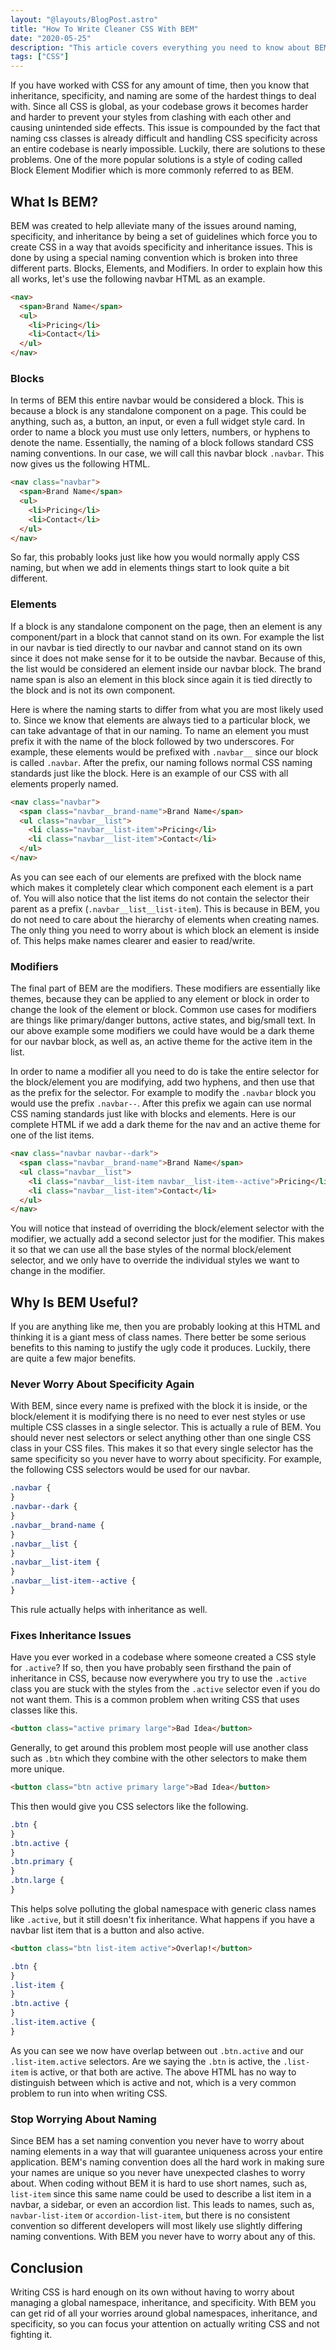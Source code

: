 ```yaml
---
layout: "@layouts/BlogPost.astro"
title: "How To Write Cleaner CSS With BEM"
date: "2020-05-25"
description: "This article covers everything you need to know about BEM in order to start using BEM to clean up and organize your CSS styles."
tags: ["CSS"]
---
```


If you have worked with CSS for any amount of time, then you know that inheritance, specificity, and naming are some of the hardest things to deal with. Since all CSS is global, as your codebase grows it becomes harder and harder to prevent your styles from clashing with each other and causing unintended side effects. This issue is compounded by the fact that naming css classes is already difficult and handling CSS specificity across an entire codebase is nearly impossible. Luckily, there are solutions to these problems. One of the more popular solutions is a style of coding called Block Element Modifier which is more commonly referred to as BEM.

## What Is BEM?

BEM was created to help alleviate many of the issues around naming, specificity, and inheritance by being a set of guidelines which force you to create CSS in a way that avoids specificity and inheritance issues. This is done by using a special naming convention which is broken into three different parts. Blocks, Elements, and Modifiers. In order to explain how this all works, let's use the following navbar HTML as an example.

```html
<nav>
  <span>Brand Name</span>
  <ul>
    <li>Pricing</li>
    <li>Contact</li>
  </ul>
</nav>
```

### Blocks

In terms of BEM this entire navbar would be considered a block. This is because a block is any standalone component on a page. This could be anything, such as, a button, an input, or even a full widget style card. In order to name a block you must use only letters, numbers, or hyphens to denote the name. Essentially, the naming of a block follows standard CSS naming conventions. In our case, we will call this navbar block `.navbar`. This now gives us the following HTML.

```html {1}
<nav class="navbar">
  <span>Brand Name</span>
  <ul>
    <li>Pricing</li>
    <li>Contact</li>
  </ul>
</nav>
```

So far, this probably looks just like how you would normally apply CSS naming, but when we add in elements things start to look quite a bit different.

### Elements

If a block is any standalone component on the page, then an element is any component/part in a block that cannot stand on its own. For example the list in our navbar is tied directly to our navbar and cannot stand on its own since it does not make sense for it to be outside the navbar. Because of this, the list would be considered an element inside our navbar block. The brand name span is also an element in this block since again it is tied directly to the block and is not its own component.

Here is where the naming starts to differ from what you are most likely used to. Since we know that elements are always tied to a particular block, we can take advantage of that in our naming. To name an element you must prefix it with the name of the block followed by two underscores. For example, these elements would be prefixed with `.navbar__` since our block is called `.navbar`. After the prefix, our naming follows normal CSS naming standards just like the block. Here is an example of our CSS with all elements properly named.

```html {2-5}
<nav class="navbar">
  <span class="navbar__brand-name">Brand Name</span>
  <ul class="navbar__list">
    <li class="navbar__list-item">Pricing</li>
    <li class="navbar__list-item">Contact</li>
  </ul>
</nav>
```

As you can see each of our elements are prefixed with the block name which makes it completely clear which component each element is a part of. You will also notice that the list items do not contain the selector their parent as a prefix (`.navbar__list__list-item`). This is because in BEM, you do not need to care about the hierarchy of elements when creating names. The only thing you need to worry about is which block an element is inside of. This helps make names clearer and easier to read/write.

### Modifiers

The final part of BEM are the modifiers. These modifiers are essentially like themes, because they can be applied to any element or block in order to change the look of the element or block. Common use cases for modifiers are things like primary/danger buttons, active states, and big/small text. In our above example some modifiers we could have would be a dark theme for our navbar block, as well as, an active theme for the active item in the list.

In order to name a modifier all you need to do is take the entire selector for the block/element you are modifying, add two hyphens, and then use that as the prefix for the selector. For example to modify the `.navbar` block you would use the prefix `.navbar--`. After this prefix we again can use normal CSS naming standards just like with blocks and elements. Here is our complete HTML if we add a dark theme for the nav and an active theme for one of the list items.

```html {1,4}
<nav class="navbar navbar--dark">
  <span class="navbar__brand-name">Brand Name</span>
  <ul class="navbar__list">
    <li class="navbar__list-item navbar__list-item--active">Pricing</li>
    <li class="navbar__list-item">Contact</li>
  </ul>
</nav>
```

You will notice that instead of overriding the block/element selector with the modifier, we actually add a second selector just for the modifier. This makes it so that we can use all the base styles of the normal block/element selector, and we only have to override the individual styles we want to change in the modifier.

## Why Is BEM Useful?

If you are anything like me, then you are probably looking at this HTML and thinking it is a giant mess of class names. There better be some serious benefits to this naming to justify the ugly code it produces. Luckily, there are quite a few major benefits.

### Never Worry About Specificity Again

With BEM, since every name is prefixed with the block it is inside, or the block/element it is modifying there is no need to ever nest styles or use multiple CSS classes in a single selector. This is actually a rule of BEM. You should never nest selectors or select anything other than one single CSS class in your CSS files. This makes it so that every single selector has the same specificity so you never have to worry about specificity. For example, the following CSS selectors would be used for our navbar.

```css
.navbar {
}
.navbar--dark {
}
.navbar__brand-name {
}
.navbar__list {
}
.navbar__list-item {
}
.navbar__list-item--active {
}
```

This rule actually helps with inheritance as well.

### Fixes Inheritance Issues

Have you ever worked in a codebase where someone created a CSS style for `.active`? If so, then you have probably seen firsthand the pain of inheritance in CSS, because now everywhere you try to use the `.active` class you are stuck with the styles from the `.active` selector even if you do not want them. This is a common problem when writing CSS that uses classes like this.

```html
<button class="active primary large">Bad Idea</button>
```

Generally, to get around this problem most people will use another class such as `.btn` which they combine with the other selectors to make them more unique.

```html
<button class="btn active primary large">Bad Idea</button>
```

This then would give you CSS selectors like the following.

```css
.btn {
}
.btn.active {
}
.btn.primary {
}
.btn.large {
}
```

This helps solve polluting the global namespace with generic class names like `.active`, but it still doesn't fix inheritance. What happens if you have a navbar list item that is a button and also active.

```html
<button class="btn list-item active">Overlap!</button>
```

```css
.btn {
}
.list-item {
}
.btn.active {
}
.list-item.active {
}
```

As you can see we now have overlap between out `.btn.active` and our `.list-item.active` selectors. Are we saying the `.btn` is active, the `.list-item` is active, or that both are active. The above HTML has no way to distinguish between which is active and not, which is a very common problem to run into when writing CSS.

### Stop Worrying About Naming

Since BEM has a set naming convention you never have to worry about naming elements in a way that will guarantee uniqueness across your entire application. BEM's naming convention does all the hard work in making sure your names are unique so you never have unexpected clashes to worry about. When coding without BEM it is hard to use short names, such as, `list-item` since this same name could be used to describe a list item in a navbar, a sidebar, or even an accordion list. This leads to names, such as, `navbar-list-item` or `accordion-list-item`, but there is no consistent convention so different developers will most likely use slightly differing naming conventions. With BEM you never have to worry about any of this.

## Conclusion

Writing CSS is hard enough on its own without having to worry about managing a global namespace, inheritance, and specificity. With BEM you can get rid of all your worries around global namespaces, inheritance, and specificity, so you can focus your attention on actually writing CSS and not fighting it.
